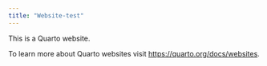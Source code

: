 ```yaml
---
title: "Website-test"
---
```


This is a Quarto website.

To learn more about Quarto websites visit <https://quarto.org/docs/websites>.
